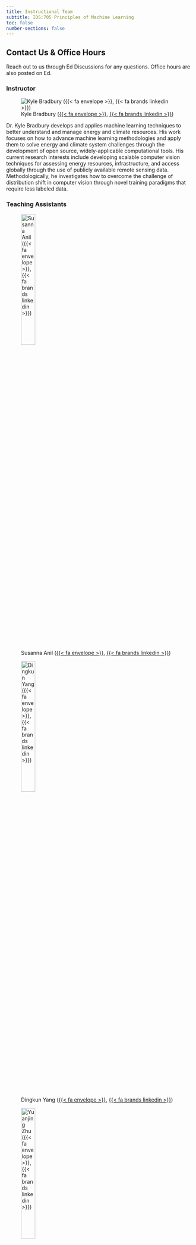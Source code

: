 ```yaml
---
title: Instructional Team
subtitle: IDS:705 Principles of Machine Learning
toc: false
number-sections: false
---
```


::: {.callout-tip}
## Contact Us & Office Hours

Reach out to us through Ed Discussions for any questions. Office hours are also posted on Ed.
:::

### Instructor

![Kyle Bradbury ([{{< fa envelope >}}](mailto: kyle.bradbury@duke.edu), [{{< fa brands linkedin >}}](https://www.linkedin.com/in/bradburykyle/))](img/kylebradbury.jpeg){fig-align="left"}

Dr. Kyle Bradbury develops and applies machine learning techniques to better understand and manage energy and climate resources. His work focuses on how to advance machine learning methodologies and apply them to solve energy and
climate system challenges through the development of open source, widely-applicable computational tools. His current research interests include developing scalable computer vision techniques for assessing energy resources, infrastructure, and access globally through the use of publicly available remote sensing data. Methodologically, he investigates how to overcome the challenge of distribution shift in computer vision through novel training paradigms that require less labeled data. 


### Teaching Assistants

::: {layout-nrow=1}
![Susanna Anil ([{{< fa envelope >}}](mailto: susanna.anil@duke.edu), [{{< fa brands linkedin >}}](https://www.linkedin.com/in/susanna-anil/))](img/anil_suzy.jpg){fig-align="left" width=30%}

![Dingkun Yang ([{{< fa envelope >}}](mailto: dingkun.yang@duke.edu), [{{< fa brands linkedin >}}](https://www.linkedin.com/in/dyang7/))](img/yang_dingkun.jpg){fig-align="left" width=30%}

![Yuanjing Zhu ([{{< fa envelope >}}](mailto: yuanjing.zhu@duke.edu), [{{< fa brands linkedin >}}](https://www.linkedin.com/in/yuanjing-zhu/))](img/zhu_yuanjing.jpg){fig-align="left" width=30%}

:::
